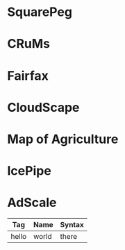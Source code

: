 

# SquarePeg

# CRuMs

# Fairfax

# CloudScape

# Map of Agriculture

# IcePipe

# AdScale


| Tag          | Name                                                                 | Syntax                                              |
| ------------ | -------------------------------------------------------------------- | --------------------------------------------------- |
| hello| world| there|
